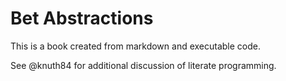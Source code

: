 # Bet Abstractions

This is a book created from markdown and executable code.

See @knuth84 for additional discussion of literate programming.
